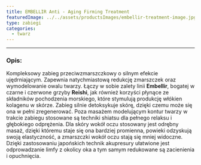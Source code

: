 ```yaml
---
title: EMBELLIR Anti - Aging Firming Treatment
featuredImage: ../../assets/productsImages/embellir-treatment-image.jpg
type: zabiegi
categories:
  - twarz
---
```



<Embellir />

---

<h3>Opis:</h3>

Kompleksowy zabieg przeciwzmarszczkowy o silnym efekcie ujędrniającym. Zapewnia natychmiastową redukcję zmarszczek oraz wymodelowanie owalu twarzy. Łączy w sobie zalety linii **Embellir**, bogatej w czarne i czerwone grzyby **Reishi**, jak również korzyści płynące ze składników pochodzenia morskiego, które stymulują produkcję włókien kolagenu w skórze.
Zabieg silnie detoksykuje skórę, dzięki czemu może się ona w pełni zregenerować. Poza masażem modelującym kontur twarzy w trakcie zabiegu stosowane są techniki shiatsu dla pełnego relaksu i głębokiego odprężenia.
Dla skóry wokół oczu stosowany jest odrębny masaż, dzięki któremu staje się ona bardziej promienna, powieki odzyskują swoją elastyczność, a zmarszczki wokół oczu stają się mniej widoczne. Dzięki zastosowaniu japońskich technik akupresury ułatwione jest odprowadzanie limfy z okolicy oka a tym samym redukowane są zacienienia i opuchnięcia.
